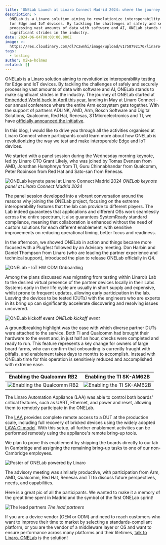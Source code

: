 ```yaml
---
title: 'ONELab Launch at Linaro Connect Madrid 2024: where the journey begins'
description: >
  ONELab is a Linaro solution aiming to revolutionize interoperability testing
  for Edge and IoT devices. By tackling the challenges of safely and securely
  processing vast amounts of data with software and AI, ONELab stands to make
  significant strides in the industry.
date: 2024-06-04T00:00:00.000Z
image: >-
  https://res.cloudinary.com/dl7c2wmhi/image/upload/v1758792170/linaro-website/graphics/onelab-bg
tags:
  - testing
author: mike-holmes
related: []
---
```


ONELab is a Linaro solution aiming to revolutionize interoperability testing for Edge and IoT devices. By tackling the challenges of safely and securely processing vast amounts of data with software and AI, ONELab stands to make significant strides in the industry. The journey of ONELab started at [Embedded World back in April this year](/blog/enabling-the-next-wave-of-compute-at-the-edge-with-onelab/), landing in May at Linaro Connect - our annual conference where the entire Arm ecosystem gets together. With the support of partners ADLINK, AMD, Arm, Bosch Software and Digital Solutions, Qualcomm, Red Hat, Renesas, STMicroelectronics and TI, we have [officially announced the initiative](/news/linaro-unveils-onelab-at-connect-revolutionizing-edge-compute-interoperability-testing). 

In this blog, I would like to drive you through all the activities organised at Linaro Connect where participants could learn more about how ONELab is revolutionizing the way we test and make interoperable Edge and IoT devices. 

We started with a panel session during the Wednesday morning keynote, led by Linaro CTO Grant Likely, who was joined by Tomas Evensen from AMD, Jonathan Humphreys from TI, Guru Chinnabhandar from Qualcomm, Peter Robinson from Red Hat and Sato-san from Renesas. 

![ONELab keynote panel at Linaro Connect Madrid 2024](/linaro-website/images/blog/ONELab-keynote-panel_yenmud.png)
*ONELab keynote panel at Linaro Connect Madrid 2024 <br />*

The panel session developed into a vibrant conversation around the reasons why joining the ONELab project, focusing on the extreme interoperability features that the lab can provide to different players. The Lab indeed guarantees that applications and different OSs work seamlessly across the entire spectrum, it also guarantees SystemReady standard compliance, meaning that collaboration is enhanced without the need of custom solutions for each different enablement, with sensitive improvements on reducing operational timing, better focus and readiness.

In the afternoon, we showed ONELab in action and things became more focused with a Plugfest followed by an Advisory meeting. Don Harbin and Daniel Thompson from Linaro (who are leading the partner experience and technical support), introduced the plan to release ONELab officially in Q4. 

![ONELab - IoT HW ODM Onboarding](/linaro-website/images/blog/ONELab-IoT-HW-ODM-Onboarding_njhryv.png)

Among the plans discussed was migrating from testing within Linaro’s Lab to the desired virtual presence of the partner devices locally in their Labs. Systems early in their life cycle are usually in short supply and expensive, whilst prone to frequent updates, allowing early participation in the lab. Leaving the devices to be tested (DUTs) with the engineers who are experts in its bring up can significantly accelerate discovering and resolving issues uncovered.

![ONELab kickoff event](/linaro-website/images/blog/ONELab-kickoff-event_yh6ylr.png)
*ONELab kickoff event <br />*

A groundbreaking highlight was the ease with which diverse partner DUTs were attached to the service. Both TI and Qualcomm had brought their hardware to the event and, in just half an hour, checks were completed and ready to run. This feature represents a key change for owners of large board farms, who can confirm that onboarding is currently fraught with pitfalls, and enablement takes days to months to accomplish. Instead with ONELab time for this operation is sensitively reduced and accomplished with extreme ease.

Enabling the Qualcomm RB2 | Enabling the TI SK-AM62B
:---:|:---:
![Enabling the Qualcomm RB2](/linaro-website/images/blog/enabling-qualcomm-rb2_pxtv96.jpg) | ![Enabling the TI SK-AM62B](/linaro-website/images/blog/enabling-ti-sk-am62b_t5ulnz.jpg)

The Linaro Automation Appliance (LAA) was able to control both boards' critical features, such as UART, Ethernet, and power and reset, allowing them to remotely participate in the ONELab.

The [LAA](https://resources.linaro.org/en/resource/fwWCArmwQyjvLgnFMdZwwT) provides complete remote access to a DUT at the production scale, including full recovery of bricked devices using the widely adopted [LAVA CI model](https://docs.lavasoftware.org/lava/lava_ci.html). With this setup, all further enablement activities can be performed remotely using the appliance's remote bring-up tools.

We plan to prove this enablement by shipping the boards directly to our lab in Cambridge and assigning the remaining bring-up tasks to one of our non-Cambridge employees.

![Poster of ONELab powered by Linaro](/linaro-website/images/blog/onelab-powered-by-linaro_lssvkh.jpg)

The advisory meeting was similarly productive, with participation from Arm, AMD, Qualcomm, Red Hat, Renesas and TI to discuss future perspectives, needs, and capabilities. 

Here is a great pic of all the participants. We wanted to make it a memory of the great time spent in Madrid and the symbol of the first ONELab sprint! 

![The lead partners](/linaro-website/images/blog/onelab-lead-partners_z9qfs6.jpg)
*The lead partners <br />*

If you are a device vendor (OEM or ODM) and need to reach customers who want to improve their time to market by selecting a standards-compliant platform, or you are the vendor of a middleware layer or OS and want to ensure performance across many platforms and their lifetimes, [talk to Linaro. ONELab](/solutions/onelab) is the solution! 
